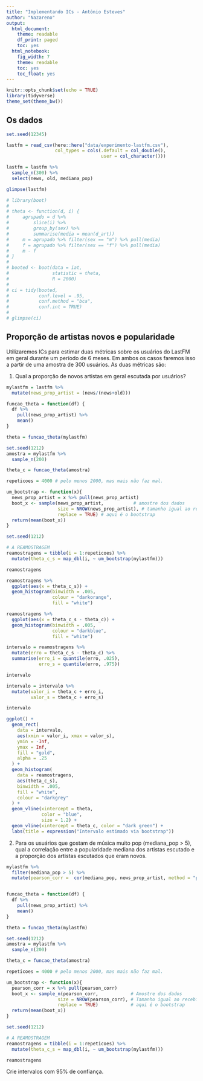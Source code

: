 ```yaml
---
title: "Implementando ICs - Antônio Esteves"
author: "Nazareno"
output:
  html_document:
    theme: readable
    df_print: paged
    toc: yes
  html_notebook:
    fig_width: 7
    theme: readable
    toc: yes
    toc_float: yes
---
```


```r
knitr::opts_chunk$set(echo = TRUE)
library(tidyverse)
theme_set(theme_bw())
```

## Os dados

```r
set.seed(12345)

lastfm = read_csv(here::here("data/experimento-lastfm.csv"), 
                  col_types = cols(.default = col_double(), 
                                   user = col_character()))

lastfm = lastfm %>% 
  sample_n(300) %>% 
  select(news, old, mediana_pop)

glimpse(lastfm)
```

```r
# library(boot)
# 
# theta <- function(d, i) {
#     agrupado = d %>% 
#         slice(i) %>% 
#         group_by(sex) %>% 
#         summarise(media = mean(d_art))
#     m = agrupado %>% filter(sex == "m") %>% pull(media)
#     f = agrupado %>% filter(sex == "f") %>% pull(media)
#     m - f
# }
# 
# booted <- boot(data = iat, 
#                statistic = theta, 
#                R = 2000)
# 
# ci = tidy(booted, 
#           conf.level = .95,
#           conf.method = "bca",
#           conf.int = TRUE)
# 
# glimpse(ci)
```


## Proporção de artistas novos e popularidade

Utilizaremos ICs para estimar duas métricas sobre os usuários do LastFM em geral durante um período de 6 meses. Em ambos os casos faremos isso a partir de uma amostra de 300 usuários. As duas métricas são: 

1. Qual a proporção de novos artistas em geral escutada por usuários?

```r
mylastfm = lastfm %>% 
  mutate(news_prop_artist = (news/(news+old)))

funcao_theta = function(df) {
  df %>%
    pull(news_prop_artist) %>%
    mean()
}

theta = funcao_theta(mylastfm)

set.seed(1212)
amostra = mylastfm %>%
  sample_n(200)

theta_c = funcao_theta(amostra)
```

```r
repeticoes = 4000 # pelo menos 2000, mas mais não faz mal.

um_bootstrap <- function(x){
  news_prop_artist = x %>% pull(news_prop_artist)
  boot_x <- sample(news_prop_artist,           # amostre dos dados
                   size = NROW(news_prop_artist), # tamanho igual ao recebido
                   replace = TRUE) # aqui é o bootstrap
  return(mean(boot_x))
}

set.seed(1212)

# A REAMOSTRAGEM
reamostragens = tibble(i = 1:repeticoes) %>% 
  mutate(theta_c_s = map_dbl(i, ~ um_bootstrap(mylastfm)))

reamostragens
```


```r
reamostragens %>%
  ggplot(aes(x = theta_c_s)) +
  geom_histogram(binwidth = .005,
                 colour = "darkorange",
                 fill = "white")
```

```r
reamostragens %>%
  ggplot(aes(x = theta_c_s - theta_c)) +
  geom_histogram(binwidth = .005,
                 colour = "darkblue",
                 fill = "white")
```

```r
intervalo = reamostragens %>% 
  mutate(erro = theta_c_s - theta_c) %>% 
  summarise(erro_i = quantile(erro, .025), 
            erro_s = quantile(erro, .975))

intervalo  
```

```r
intervalo = intervalo %>% 
  mutate(valor_i = theta_c + erro_i, 
         valor_s = theta_c + erro_s)

intervalo
```

```r
ggplot() +
  geom_rect(
    data = intervalo,
    aes(xmin = valor_i, xmax = valor_s),
    ymin = -Inf,
    ymax = Inf,
    fill = "gold",
    alpha = .25
  ) +
  geom_histogram(
    data = reamostragens,
    aes(theta_c_s),
    binwidth = .005,
    fill = "white",
    colour = "darkgrey"
  ) +
  geom_vline(xintercept = theta,
             color = "blue",
             size = 1.2) +
  geom_vline(xintercept = theta_c, color = "dark green") +
  labs(title = expression("Intervalo estimado via bootstrap"))
```

2. Para os usuários que gostam de música muito pop (mediana_pop > 5), qual a correlação entre a popularidade mediana dos artistas escutado e a proporção dos artistas escutados que eram novos. 

```r
mylastfm %>%
  filter(mediana_pop > 5) %>%
  mutate(pearson_corr =  cor(mediana_pop, news_prop_artist, method = "pearson"))


funcao_theta = function(df) {
  df %>%
    pull(news_prop_artist) %>%
    mean()
}

theta = funcao_theta(mylastfm)

set.seed(1212)
amostra = mylastfm %>%
  sample_n(200)

theta_c = funcao_theta(amostra)
```

```r
repeticoes = 4000 # pelo menos 2000, mas mais não faz mal.

um_bootstrap <- function(x){
  pearson_corr = x %>% pull(pearson_corr)
  boot_x <- sample_n(pearson_corr,            # Amostre dos dados
                   size = NROW(pearson_corr), # Tamanho igual ao recebido
                   replace = TRUE)            # aqui é o bootstrap
  return(mean(boot_x))
}

set.seed(1212)

# A REAMOSTRAGEM
reamostragens = tibble(i = 1:repeticoes) %>% 
  mutate(theta_c_s = map_dbl(i, ~ um_bootstrap(mylastfm)))

reamostragens
```

Crie intervalos com 95% de confiança.
